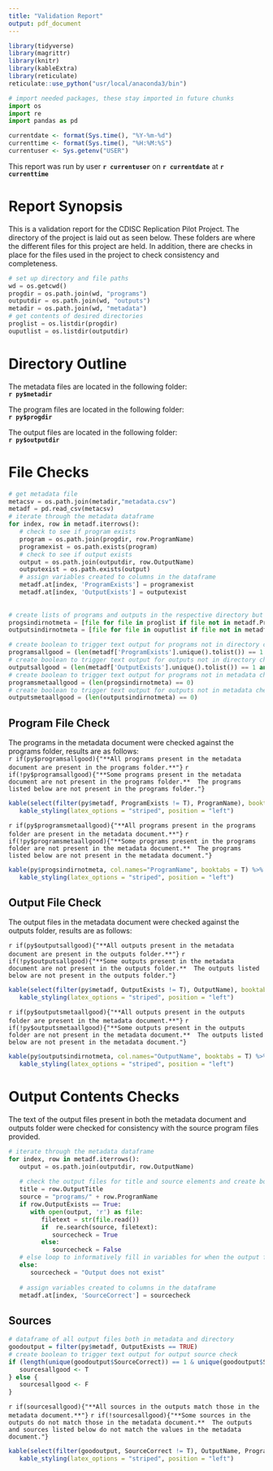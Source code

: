```yaml
---
title: "Validation Report"
output: pdf_document
---
```

```r
library(tidyverse)
library(magrittr)
library(knitr)
library(kableExtra)
library(reticulate)
reticulate::use_python("usr/local/anaconda3/bin")
```
```python
# import needed packages, these stay imported in future chunks
import os
import re
import pandas as pd
```
```r
currentdate <- format(Sys.time(), "%Y-%m-%d")
currenttime <- format(Sys.time(), "%H:%M:%S")
currentuser <- Sys.getenv("USER")
```
This report was run by user **`r currentuser`** on **`r currentdate`** at **`r currenttime`**

# Report Synopsis
This is a validation report for the CDISC Replication Pilot Project.  The directory of the project is laid out as seen below.  These folders are where the different files for this project are held.  In addition, there are checks in place for the files used in the project to check consistency and completeness.

```python
# set up directory and file paths
wd = os.getcwd()
progdir = os.path.join(wd, "programs")
outputdir = os.path.join(wd, "outputs")
metadir = os.path.join(wd, "metadata")
# get contents of desired directories
proglist = os.listdir(progdir)
ouputlist = os.listdir(outputdir)
```

# Directory Outline
The metadata files are located in the following folder:  
**`r py$metadir`**

The program files are located in the following folder:  
**`r py$progdir`**

The output files are located in the following folder:  
**`r py$outputdir`**
<!-- end breakout one -->

# File Checks
```python
# get metadata file
metacsv = os.path.join(metadir,"metadata.csv")
metadf = pd.read_csv(metacsv)
# iterate through the metadata dataframe
for index, row in metadf.iterrows():
   # check to see if program exists
   program = os.path.join(progdir, row.ProgramName) 
   programexist = os.path.exists(program)
   # check to see if output exists
   output = os.path.join(outputdir, row.OutputName)
   outputexist = os.path.exists(output)
   # assign variables created to columns in the dataframe
   metadf.at[index, 'ProgramExists'] = programexist
   metadf.at[index, 'OutputExists'] = outputexist
   
   
# create lists of programs and outputs in the respective directory but not in the metadata file
progsindirnotmeta = [file for file in proglist if file not in metadf.ProgramName.tolist() and re.search(".R", file)]   
outputsindirnotmeta = [file for file in ouputlist if file not in metadf.OutputName.tolist() and re.search(".rtf", file)]

# create boolean to trigger text output for programs not in directory check
programsallgood = (len(metadf['ProgramExists'].unique().tolist()) == 1 and metadf['ProgramExists'].unique().tolist() == [True])
# create boolean to trigger text output for outputs not in directory check
outputsallgood = (len(metadf['OutputExists'].unique().tolist()) == 1 and metadf['OutputExists'].unique().tolist() == [True])
# create boolean to trigger text output for programs not in metadata check
programsmetaallgood = (len(progsindirnotmeta) == 0)
# create boolean to trigger text output for outputs not in metadata check
outputsmetaallgood = (len(outputsindirnotmeta) == 0)
```
<!-- breakout two -->

## Program File Check
The programs in the metadata document were checked against the programs folder, results are as follows:  
`r if(py$programsallgood){"**All programs present in the metadata document are present in the programs folder.**"}`
`r if(!py$programsallgood){"**Some programs present in the metadata document are not present in the programs folder.**  The programs listed below are not present in the programs folder."}`
```r
kable(select(filter(py$metadf, ProgramExists != T), ProgramName), booktabs = T) %>%
   kable_styling(latex_options = "striped", position = "left")
```  

`r if(py$programsmetaallgood){"**All programs present in the programs folder are present in the metadata document.**"}`
`r if(!py$programsmetaallgood){"**Some programs present in the programs folder are not present in the metadata document.**  The programs listed below are not present in the metadata document."}`
```r
kable(py$progsindirnotmeta, col.names="ProgramName", booktabs = T) %>%
   kable_styling(latex_options = "striped", position = "left")
```

## Output File Check
The output files in the metadata document were checked against the outputs folder, results are as follows:  

`r if(py$outputsallgood){"**All outputs present in the metadata document are present in the outputs folder.**"}`
`r if(!py$outputsallgood){"**Some outputs present in the metadata document are not present in the outputs folder.**  The outputs listed below are not present in the outputs folder."}`
```r
kable(select(filter(py$metadf, OutputExists != T), OutputName), booktabs = T) %>%
   kable_styling(latex_options = "striped", position = "left")
```  

`r if(py$outputsmetaallgood){"**All outputs present in the outputs folder are present in the metadata document.**"}`
`r if(!py$outputsmetaallgood){"**Some outputs present in the outputs folder are not present in the metadata document.**  The outputs listed below are not present in the metadata document."}`
```r
kable(py$outputsindirnotmeta, col.names="OutputName", booktabs = T) %>%
   kable_styling(latex_options = "striped", position = "left")
```
<!-- breakout three -->

# Output Contents Checks
The text of the output files present in both the metadata document and outputs folder were checked for consistency with the source program files provided.
```python
# iterate through the metadata dataframe
for index, row in metadf.iterrows():
   output = os.path.join(outputdir, row.OutputName)
      
   # check the output files for title and source elements and create boolean variables
   title = row.OutputTitle
   source = "programs/" + row.ProgramName
   if row.OutputExists == True:
      with open(output, 'r') as file:
         filetext = str(file.read())
         if  re.search(source, filetext):
            sourcecheck = True
         else:
            sourcecheck = False
   # else loop to informatively fill in variables for when the output file doesn't exist
   else:
      sourcecheck = "Output does not exist"
      
   # assign variables created to columns in the dataframe
   metadf.at[index, 'SourceCorrect'] = sourcecheck
```
## Sources  
```r
# dataframe of all output files both in metadata and directory
goodoutput = filter(py$metadf, OutputExists == TRUE)
# create boolean to trigger text output for output source check
if (length(unique(goodoutput$SourceCorrect)) == 1 & unique(goodoutput$SourceCorrect)[[1]] == T) {
   sourcesallgood <- T
} else {
   sourcesallgood <- F
}
```
`r if(sourcesallgood){"**All sources in the outputs match those in the metadata document.**"}`
`r if(!sourcesallgood){"**Some sources in the outputs do not match those in the metadata document.**  The outputs and sources listed below do not match the values in the metadata document."}`
```r
kable(select(filter(goodoutput, SourceCorrect != T), OutputName, ProgramName), booktabs = T) %>%
   kable_styling(latex_options = "striped", position = "left")
``` 
<!-- breakout four -->
